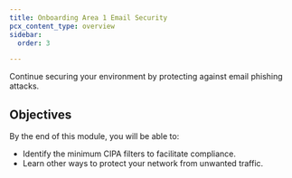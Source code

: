 ```yaml
---
title: Onboarding Area 1 Email Security
pcx_content_type: overview
sidebar:
  order: 3

---
```


Continue securing your environment by protecting against email phishing attacks.

## Objectives

By the end of this module, you will be able to:

* Identify the minimum CIPA filters to facilitate compliance.
* Learn other ways to protect your network from unwanted traffic.

